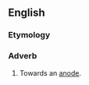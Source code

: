==English==

===Etymology===
{{suffix|en|anodal|ly}}

===Adverb===
{{en-adv|-}}

# Towards an [[anode]].